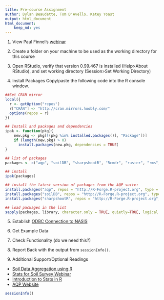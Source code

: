 ```yaml
---
title: Pre-course Assignment
author: Dylan Beaudette, Tom D'Avello, Katey Yoast 
output: html_document
html_document:
    keep_md: yes
---
```


1. View Paul Finnel's [webinar](https://youtu.be/VcdowqknChQ)

2. Create a folder on your machine to be used as the working directory for this course

3. Open RStudio, verify that version 0.99.467 is installed (Help>About RStudio), and set working directory (Session>Set Working Directory)

4. Install Packages
Copy/paste the following code into the R console window. 
```r
##Set CRAN mirror
local({
  r <- getOption("repos")
  r["CRAN"] <- "http://cran.mirrors.hoobly.com/"
  options(repos = r)
})

## Install and packages and dependencies
ipak <- function(pkg){
    new.pkg <- pkg[!(pkg %in% installed.packages()[, "Package"])]
    if (length(new.pkg) > 0) 
      install.packages(new.pkg, dependencies = TRUE)
}

## list of packages
packages <- c("aqp", "soilDB", "sharpshootR", "Rcmdr", "raster", "rms", "randomForest", "shape", "shapefiles", "sp", "spatial", "plyr", "lattice", "circular", "markdown", "httr", "rpart", "ggplot2", "rgdal", "knitr", "reshape2", "fBasics", "caret", "dplyr", "printr", "cluster", "ape", "RColorBrewer", "latticeExtra", "plotrix")

## install
ipak(packages)

## install the latest version of packages from the AQP suite:
install.packages("aqp", repos = "http://R-Forge.R-project.org", type = "source")
install.packages("soilDB", repos = "http://R-Forge.R-project.org", type = "source")
install.packages("sharpshootR", repos = "http://R-Forge.R-project.org", type = "source")

## load packages in the list
sapply(packages, library, character.only = TRUE, quietly=TRUE, logical.return=TRUE)
```

5. Establish [ODBC Connection to NASIS](https://r-forge.r-project.org/scm/viewvc.php/*checkout*/docs/soilDB/setup_local_nasis.html?root=aqp)

6. Get Example Data

7. Check Functionality (do we need this?)

8. Report Back with the output from `sessionInfo()`.

9. Additional Support/Optional Readings
  * [Soil Data Aggregation using R](https://www.youtube.com/watch?v=wD9Y0Qpv5Tw)
  * [Stats for Soil Survey Webinar](https://www.youtube.com/watch?v=G5mFt9k37a4)
  * [Introduction to Stats in R](http://www.gardenersown.co.uk/Education/Lectures/R/index.htm#inputting_data)
  * [AQP Website](http://aqp.r-forge.r-project.org/)


```r
sessionInfo()
```

